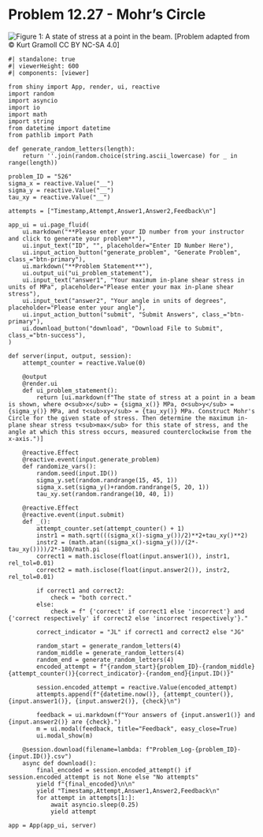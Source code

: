 # Problem 12.27 - Mohr's Circle {.unnumbered}

![Figure 1: A state of stress at a point in the beam.](images/526.png){fig-alt="A member is subjected to a state of stress caused by sigma_x, sigma_y, and tau_xy."}
\[Problem adapted from © Kurt Gramoll CC BY NC-SA 4.0\]

```shinylive-python
#| standalone: true
#| viewerHeight: 600
#| components: [viewer]

from shiny import App, render, ui, reactive
import random
import asyncio
import io
import math
import string
from datetime import datetime
from pathlib import Path

def generate_random_letters(length):
    return ''.join(random.choice(string.ascii_lowercase) for _ in range(length))

problem_ID = "526"
sigma_x = reactive.Value("__")
sigma_y = reactive.Value("__")
tau_xy = reactive.Value("__")

attempts = ["Timestamp,Attempt,Answer1,Answer2,Feedback\n"]

app_ui = ui.page_fluid(
    ui.markdown("**Please enter your ID number from your instructor and click to generate your problem**"),
    ui.input_text("ID", "", placeholder="Enter ID Number Here"),
    ui.input_action_button("generate_problem", "Generate Problem", class_="btn-primary"),
    ui.markdown("**Problem Statement**"),
    ui.output_ui("ui_problem_statement"),
    ui.input_text("answer1", "Your maximum in-plane shear stress in units of MPa", placeholder="Please enter your max in-plane shear stress"),
    ui.input_text("answer2", "Your angle in units of degrees", placeholder="Please enter your angle"),
    ui.input_action_button("submit", "Submit Answers", class_="btn-primary"),
    ui.download_button("download", "Download File to Submit", class_="btn-success"),
)

def server(input, output, session):
    attempt_counter = reactive.Value(0)

    @output
    @render.ui
    def ui_problem_statement():
        return [ui.markdown(f"The state of stress at a point in a beam is shown, where σ<sub>x</sub> = {sigma_x()} MPa, σ<sub>y</sub> = {sigma_y()} MPa, and τ<sub>xy</sub> = {tau_xy()} MPa. Construct Mohr's Circle for the given state of stress. Then determine the maximum in-plane shear stress τ<sub>max</sub> for this state of stress, and the angle at which this stress occurs, measured counterclockwise from the x-axis.")]

    @reactive.Effect
    @reactive.event(input.generate_problem)
    def randomize_vars():
        random.seed(input.ID())
        sigma_y.set(random.randrange(15, 45, 1))
        sigma_x.set(sigma_y()+random.randrange(5, 20, 1))
        tau_xy.set(random.randrange(10, 40, 1))

    @reactive.Effect
    @reactive.event(input.submit)
    def _():
        attempt_counter.set(attempt_counter() + 1)
        instr1 = math.sqrt(((sigma_x()-sigma_y())/2)**2+tau_xy()**2)
        instr2 = (math.atan((sigma_x()-sigma_y())/(2*-tau_xy())))/2*-180/math.pi
        correct1 = math.isclose(float(input.answer1()), instr1, rel_tol=0.01)
        correct2 = math.isclose(float(input.answer2()), instr2, rel_tol=0.01)
        
        if correct1 and correct2:
            check = "both correct."
        else:
            check = f" {'correct' if correct1 else 'incorrect'} and {'correct respectively' if correct2 else 'incorrect respectively'}."
        
        correct_indicator = "JL" if correct1 and correct2 else "JG"

        random_start = generate_random_letters(4)
        random_middle = generate_random_letters(4)
        random_end = generate_random_letters(4)
        encoded_attempt = f"{random_start}{problem_ID}-{random_middle}{attempt_counter()}{correct_indicator}-{random_end}{input.ID()}"

        session.encoded_attempt = reactive.Value(encoded_attempt)
        attempts.append(f"{datetime.now()}, {attempt_counter()}, {input.answer1()}, {input.answer2()}, {check}\n")

        feedback = ui.markdown(f"Your answers of {input.answer1()} and {input.answer2()} are {check}.")
        m = ui.modal(feedback, title="Feedback", easy_close=True)
        ui.modal_show(m)

    @session.download(filename=lambda: f"Problem_Log-{problem_ID}-{input.ID()}.csv")
    async def download():
        final_encoded = session.encoded_attempt() if session.encoded_attempt is not None else "No attempts"
        yield f"{final_encoded}\n\n"
        yield "Timestamp,Attempt,Answer1,Answer2,Feedback\n"
        for attempt in attempts[1:]:
            await asyncio.sleep(0.25)
            yield attempt

app = App(app_ui, server)
```
